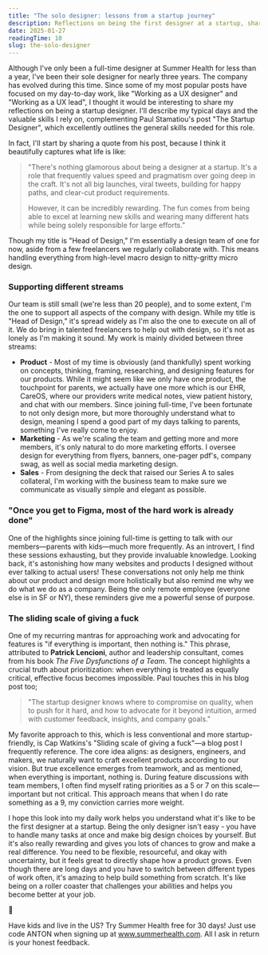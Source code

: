 ```yaml
---
title: "The solo designer: lessons from a startup journey"
description: Reflections on being the first designer at a startup, sharing insights about daily work, valuable skills, and the unique challenges and rewards of being a startup designer.
date: 2025-01-27
readingTime: 10
slug: the-solo-designer
---
```


Although I've only been a full-time designer at Summer Health for less than a year, I've been their sole designer for nearly three years. The company has evolved during this time. Since some of my most popular posts have focused on my day-to-day work, like "Working as a UX designer" and "Working as a UX lead", I thought it would be interesting to share my reflections on being a startup designer. I'll describe my typical days and the valuable skills I rely on, complementing Paul Stamatiou's post "The Startup Designer", which excellently outlines the general skills needed for this role.

In fact, I'll start by sharing a quote from his post, because I think it beautifully captures what life is like:

> "There's nothing glamorous about being a designer at a startup. It's a role that frequently values speed and pragmatism over going deep in the craft. It's not all big launches, viral tweets, building for happy paths, and clear-cut product requirements.  
>  
> However, it can be incredibly rewarding. The fun comes from being able to excel at learning new skills and wearing many different hats while being solely responsible for large efforts."

Though my title is "Head of Design," I'm essentially a design team of one for now, aside from a few freelancers we regularly collaborate with. This means handling everything from high-level macro design to nitty-gritty micro design.

### Supporting different streams

Our team is still small (we're less than 20 people), and to some extent, I'm the one to support all aspects of the company with design. While my title is "Head of Design," it's spread widely as I'm also the one to execute on all of it. We do bring in talented freelancers to help out with design, so it's not as lonely as I'm making it sound. My work is mainly divided between three streams:

* **Product** - Most of my time is obviously (and thankfully) spent working on concepts, thinking, framing, researching, and designing features for our products. While it might seem like we only have one product, the touchpoint for parents, we actually have one more which is our EHR, CareOS, where our providers write medical notes, view patient history, and chat with our members. Since joining full-time, I've been fortunate to not only design more, but more thoroughly understand what to design, meaning I spend a good part of my days talking to parents, something I've really come to enjoy.
* **Marketing** - As we're scaling the team and getting more and more members, it's only natural to do more marketing efforts. I oversee design for everything from flyers, banners, one-pager pdf's, company swag, as well as social media marketing design.
* **Sales** - From designing the deck that raised our Series A to sales collateral, I'm working with the business team to make sure we communicate as visually simple and elegant as possible.

### "Once you get to Figma, most of the hard work is already done"

One of the highlights since joining full-time is getting to talk with our members—parents with kids—much more frequently. As an introvert, I find these sessions exhausting, but they provide invaluable knowledge. Looking back, it's astonishing how many websites and products I designed without ever talking to actual users! These conversations not only help me think about our product and design more holistically but also remind me why we do what we do as a company. Being the only remote employee (everyone else is in SF or NY), these reminders give me a powerful sense of purpose.

### The sliding scale of giving a fuck

One of my recurring mantras for approaching work and advocating for features is "if everything is important, then nothing is." This phrase, attributed to **Patrick Lencioni**, author and leadership consultant, comes from his book _The Five Dysfunctions of a Team_. The concept highlights a crucial truth about prioritization: when everything is treated as equally critical, effective focus becomes impossible. Paul touches this in his blog post too;

> "The startup designer knows where to compromise on quality, when to push for it hard, and how to advocate for it beyond intuition, armed with customer feedback, insights, and company goals."

My favorite approach to this, which is less conventional and more startup-friendly, is Cap Watkins's "Sliding scale of giving a fuck"—a blog post I frequently reference. The core idea aligns: as designers, engineers, and makers, we naturally want to craft excellent products according to our vision. But true excellence emerges from teamwork, and as mentioned, when everything is important, nothing is. During feature discussions with team members, I often find myself rating priorities as a 5 or 7 on this scale—important but not critical. This approach means that when I do rate something as a 9, my conviction carries more weight.

I hope this look into my daily work helps you understand what it's like to be the first designer at a startup. Being the only designer isn't easy - you have to handle many tasks at once and make big design choices by yourself. But it's also really rewarding and gives you lots of chances to grow and make a real difference. You need to be flexible, resourceful, and okay with uncertainty, but it feels great to directly shape how a product grows. Even though there are long days and you have to switch between different types of work often, it's amazing to help build something from scratch. It's like being on a roller coaster that challenges your abilities and helps you become better at your job.

👶

Have kids and live in the US? Try Summer Health free for 30 days! Just use code ANTON when signing up at www.summerhealth.com. All I ask in return is your honest feedback. 